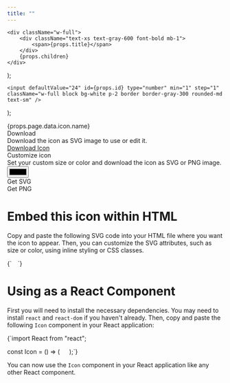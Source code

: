 ```yaml
---
title: ""
---
```


    <div className="w-full">
        <div className="text-xs text-gray-600 font-bold mb-1">
            <span>{props.title}</span>
        </div>
        {props.children}
    </div>
);

    <input defaultValue="24" id={props.id} type="number" min="1" step="1" className="w-full block bg-white p-2 border border-gray-300 rounded-md text-sm" />
);

<div className="text-4xl font-bold mb-4 mt-8">
    <span id="iconName">{props.page.data.icon.name}</span>
</div>
<div className="flex flex-col md:flex-row gap-8 w-full mb-8">
    <div className="w-full">
        <div className="flex items-center justify-center w-full rounded-lg bg-gray-100 h-96 border border-gray-300">
            <div id="iconPreview" className="flex items-center text-gray-800" style={{fontSize: "12em"}}>
                <Icon icon={props.page.data.icon.name} />
            </div>
        </div>
    </div>
    <div className="w-full md:w-96 shrink-0">
        <div className="mb-6">
            <div className="mb-1 font-bold text-2xl">Download</div>
            <div className="mb-4">Download the icon as SVG image to use or edit it.</div>
            <a href={`./icons/${props.page.data.icon.name}.svg`} target="_blank" className="flex justify-center items-center w-full rounded-md bg-gray-900 hover:bg-gray-700 p-3 gap-2 no-underline">
                <div className="flex items-center text-2xl text-white">
                    <Icon icon="download" />
                </div>
                <div className="text-white font-bold">
                    <span>Download Icon</span>
                </div>
            </a>
        </div>
        <div className="">
            <div className="mb-1 font-bold text-2xl">Customize icon</div>
            <div className="mb-4">Set your custom size or color and download the icon as SVG or PNG image.</div>
            <div className="flex gap-2 flex-nowrap mb-4">
                <CustomizeField title="Width">
                    <SizeInput id="iconWidth" />
                </CustomizeField>
                <CustomizeField title="Height">
                    <SizeInput id="iconHeight" />
                </CustomizeField>
                <CustomizeField title="Color">
                    <input id="iconColor" type="color" defaultValue="#000" className="w-full block bg-white p-1 border border-gray-300 rounded-md h-10 outline-0" />
                </CustomizeField>
            </div>
            <div className="flex flex-nowrap gap-2">
                <div id="downloadSvg" className="flex justify-center items-center w-full rounded-md bg-gray-900 hover:bg-gray-700 p-3 gap-2 cursor-pointer">
                    <div className="flex items-center text-2xl text-white">
                        <Icon icon="code" />
                    </div>
                    <div className="text-white font-bold">
                        <span>Get SVG</span>
                    </div>
                </div>
                <div id="downloadPng" className="flex justify-center items-center w-full rounded-md bg-gray-900 hover:bg-gray-700 p-3 gap-2 cursor-pointer">
                    <div className="flex items-center text-2xl text-white">
                        <Icon icon="image" />
                    </div>
                    <div className="text-white font-bold">
                        <span>Get PNG</span>
                    </div>
                </div>
            </div>
        </div>
    </div>
</div>

# Embed this icon within HTML

Copy and paste the following SVG code into your HTML file where you want the icon to appear. Then, you can customize the SVG attributes, such as size or color, using inline styling or CSS classes.

<CodeBlock language="html">
{`<svg xmlns="http://www.w3.org/2000/svg" viewBox="0 0 24 24" width="1em" height="1em">
    <path fill="none" stroke="currentColor" stroke-linecap="round" stroke-linejoin="round" stroke-width="2" d="${props.page.data.icon.path}" />
</svg>`}
</CodeBlock>

# Using as a React Component

First you will need to install the necessary dependencies. You may need to install `react` and `react-dom` if you haven't already. Then, copy and paste the following `Icon` component in your React application:

<CodeBlock language="jsx">
{`import React from "react";

const Icon = () => (
    <svg xmlns="http://www.w3.org/2000/svg" viewBox="0 0 24 24" width="1em" height="1em">
        <path fill="none" stroke="currentColor" strokeLinecap="round" strokeLinejoin="round" strokeWidth="2" d="${props.page.data.icon.path}" />
    </svg>
);`}
</CodeBlock>

You can now use the `Icon` component in your React application like any other React component.


<script type="text/javascript" src="./customize.js" />
